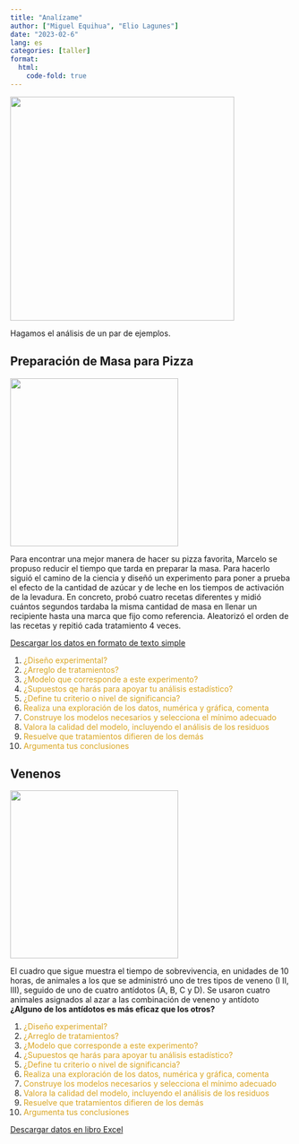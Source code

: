 ```yaml
---
title: "Analízame"
author: ["Miguel Equihua", "Elio Lagunes"]
date: "2023-02-6"
lang: es
categories: [taller]
format:
  html:
    code-fold: true
---
```


![](chemistry.jpg){width="400"}

Hagamos el análisis de un par de ejemplos.

## Preparación de Masa para Pizza

![](pizza-masa.jpg){width="300"}

Para encontrar una mejor manera de hacer su pizza favorita, Marcelo se propuso reducir el tiempo que tarda en preparar la masa. Para hacerlo siguió el camino de la ciencia y diseñó un experimento para poner a prueba el efecto de la cantidad de azúcar y de leche en los tiempos de activación de la levadura. En concreto, probó cuatro recetas diferentes y midió cuántos segundos tardaba la misma cantidad de masa en llenar un recipiente hasta una marca que fijo como referencia. Aleatorizó el orden de las recetas y repitió cada tratamiento 4 veces.

[Descargar los datos en formato de texto simple](masa-para-pizza.txt)

1.  [¿Diseño experimental?]{style="color:GoldenRod"}
2.  [¿Arreglo de tratamientos?]{style="color:GoldenRod"}
3.  [¿Modelo que corresponde a este experimento?]{style="color:GoldenRod"}
4.  [¿Supuestos qe harás para apoyar tu análisis estadístico?]{style="color:GoldenRod"}
5.  [¿Define tu criterio o nivel de significancia?]{style="color:GoldenRod"}
6.  [Realiza una exploración de los datos, numérica y gráfica, comenta]{style="color:GoldenRod"}
7.  [Construye los modelos necesarios y selecciona el mínimo adecuado]{style="color:GoldenRod"}
8.  [Valora la calidad del modelo, incluyendo el análisis de los residuos]{style="color:GoldenRod"}
9.  [Resuelve que tratamientos difieren de los demás]{style="color:GoldenRod"}
10. [Argumenta tus conclusiones]{style="color:GoldenRod"}

## Venenos

![](bottles-5579576_1920.jpg){width="300"}

El cuadro que sigue muestra el tiempo de sobrevivencia, en unidades de 10 horas, de animales a los que se administró uno de tres tipos de veneno (I II, III), seguido de uno de cuatro antídotos (A, B, C y D). Se usaron cuatro animales asignados al azar a las combinación de veneno y antídoto **¿Alguno de los antídotos es más eficaz que los otros?**

1.  [¿Diseño experimental?]{style="color:GoldenRod"}
2.  [¿Arreglo de tratamientos?]{style="color:GoldenRod"}
3.  [¿Modelo que corresponde a este experimento?]{style="color:GoldenRod"}
4.  [¿Supuestos qe harás para apoyar tu análisis estadístico?]{style="color:GoldenRod"}
5.  [¿Define tu criterio o nivel de significancia?]{style="color:GoldenRod"}
6.  [Realiza una exploración de los datos, numérica y gráfica, comenta]{style="color:GoldenRod"}
7.  [Construye los modelos necesarios y selecciona el mínimo adecuado]{style="color:GoldenRod"}
8.  [Valora la calidad del modelo, incluyendo el análisis de los residuos]{style="color:GoldenRod"}
9.  [Resuelve que tratamientos difieren de los demás]{style="color:GoldenRod"}
10. [Argumenta tus conclusiones]{style="color:GoldenRod"}

[Descargar datos en libro Excel](Venenos.xlsx)
